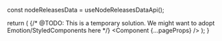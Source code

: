 

  const nodeReleasesData = useNodeReleasesDataApi();

  return (
    <SiteProvider>
      <LocaleProvider i18nData={pageProps.i18nData}>
        <NodeReleasesDataProvider nodeReleasesData={nodeReleasesData}>
          <MotionConfig reducedMotion="user">
            {/* @TODO: This is a temporary solution. We might want to adopt Emotion/StyledComponents here */}
            <style jsx global>
              {`
                body {
                  font: 400 20px/1.5 ${sourceSansPro.style.fontFamily}, 'Open Sans',
                    Roboto, 'San Francisco', Helvetica, Arial, sans-serif;
                }
              `}
            </style>
            <Component {...pageProps} />
          </MotionConfig>
        </NodeReleasesDataProvider>
      </LocaleProvider>
    </SiteProvider>
  );
}
